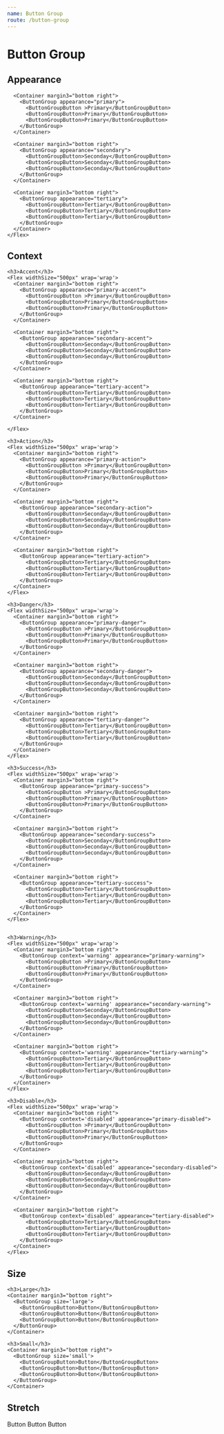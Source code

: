 ```yaml
---
name: Button Group
route: /button-group
---
```



# Button Group

<Props of={ButtonGroup} />

## Appearance

<Playground>
  <ThemeProvider>
    <Flex widthSize="500px" wrap='wrap'>

      <Container margin3="bottom right">
        <ButtonGroup appearance="primary">
          <ButtonGroupButton >Primary</ButtonGroupButton>
          <ButtonGroupButton>Primary</ButtonGroupButton>
          <ButtonGroupButton>Primary</ButtonGroupButton>
        </ButtonGroup>
      </Container>

      <Container margin3="bottom right">
        <ButtonGroup appearance="secondary">
          <ButtonGroupButton>Seconday</ButtonGroupButton>
          <ButtonGroupButton>Seconday</ButtonGroupButton>
          <ButtonGroupButton>Seconday</ButtonGroupButton>
        </ButtonGroup>
      </Container>

      <Container margin3="bottom right">
        <ButtonGroup appearance="tertiary">
          <ButtonGroupButton>Tertiary</ButtonGroupButton>
          <ButtonGroupButton>Tertiary</ButtonGroupButton>
          <ButtonGroupButton>Tertiary</ButtonGroupButton>
        </ButtonGroup>
      </Container>
    </Flex>

  </ThemeProvider>
</Playground>

## Context

<Playground>
  <ThemeProvider>

    <h3>Accent</h3>
    <Flex widthSize="500px" wrap='wrap'>
      <Container margin3="bottom right">
        <ButtonGroup appearance="primary-accent">
          <ButtonGroupButton >Primary</ButtonGroupButton>
          <ButtonGroupButton>Primary</ButtonGroupButton>
          <ButtonGroupButton>Primary</ButtonGroupButton>
        </ButtonGroup>
      </Container>

      <Container margin3="bottom right">
        <ButtonGroup appearance="secondary-accent">
          <ButtonGroupButton>Seconday</ButtonGroupButton>
          <ButtonGroupButton>Seconday</ButtonGroupButton>
          <ButtonGroupButton>Seconday</ButtonGroupButton>
        </ButtonGroup>
      </Container>

      <Container margin3="bottom right">
        <ButtonGroup appearance="tertiary-accent">
          <ButtonGroupButton>Tertiary</ButtonGroupButton>
          <ButtonGroupButton>Tertiary</ButtonGroupButton>
          <ButtonGroupButton>Tertiary</ButtonGroupButton>
        </ButtonGroup>
      </Container>

    </Flex>

    <h3>Action</h3>
    <Flex widthSize="500px" wrap='wrap'>
      <Container margin3="bottom right">
        <ButtonGroup appearance="primary-action">
          <ButtonGroupButton >Primary</ButtonGroupButton>
          <ButtonGroupButton>Primary</ButtonGroupButton>
          <ButtonGroupButton>Primary</ButtonGroupButton>
        </ButtonGroup>
      </Container>

      <Container margin3="bottom right">
        <ButtonGroup appearance="secondary-action">
          <ButtonGroupButton>Seconday</ButtonGroupButton>
          <ButtonGroupButton>Seconday</ButtonGroupButton>
          <ButtonGroupButton>Seconday</ButtonGroupButton>
        </ButtonGroup>
      </Container>

      <Container margin3="bottom right">
        <ButtonGroup appearance="tertiary-action">
          <ButtonGroupButton>Tertiary</ButtonGroupButton>
          <ButtonGroupButton>Tertiary</ButtonGroupButton>
          <ButtonGroupButton>Tertiary</ButtonGroupButton>
        </ButtonGroup>
      </Container>
    </Flex>

    <h3>Danger</h3>
    <Flex widthSize="500px" wrap='wrap'>
      <Container margin3="bottom right">
        <ButtonGroup appearance="primary-danger">
          <ButtonGroupButton >Primary</ButtonGroupButton>
          <ButtonGroupButton>Primary</ButtonGroupButton>
          <ButtonGroupButton>Primary</ButtonGroupButton>
        </ButtonGroup>
      </Container>

      <Container margin3="bottom right">
        <ButtonGroup appearance="secondary-danger">
          <ButtonGroupButton>Seconday</ButtonGroupButton>
          <ButtonGroupButton>Seconday</ButtonGroupButton>
          <ButtonGroupButton>Seconday</ButtonGroupButton>
        </ButtonGroup>
      </Container>

      <Container margin3="bottom right">
        <ButtonGroup appearance="tertiary-danger">
          <ButtonGroupButton>Tertiary</ButtonGroupButton>
          <ButtonGroupButton>Tertiary</ButtonGroupButton>
          <ButtonGroupButton>Tertiary</ButtonGroupButton>
        </ButtonGroup>
      </Container>
    </Flex>

    <h3>Success</h3>
    <Flex widthSize="500px" wrap='wrap'>
      <Container margin3="bottom right">
        <ButtonGroup appearance="primary-success">
          <ButtonGroupButton >Primary</ButtonGroupButton>
          <ButtonGroupButton>Primary</ButtonGroupButton>
          <ButtonGroupButton>Primary</ButtonGroupButton>
        </ButtonGroup>
      </Container>

      <Container margin3="bottom right">
        <ButtonGroup appearance="secondary-success">
          <ButtonGroupButton>Seconday</ButtonGroupButton>
          <ButtonGroupButton>Seconday</ButtonGroupButton>
          <ButtonGroupButton>Seconday</ButtonGroupButton>
        </ButtonGroup>
      </Container>

      <Container margin3="bottom right">
        <ButtonGroup appearance="tertiary-success">
          <ButtonGroupButton>Tertiary</ButtonGroupButton>
          <ButtonGroupButton>Tertiary</ButtonGroupButton>
          <ButtonGroupButton>Tertiary</ButtonGroupButton>
        </ButtonGroup>
      </Container>
    </Flex>


    <h3>Warning</h3>
    <Flex widthSize="500px" wrap='wrap'>
      <Container margin3="bottom right">
        <ButtonGroup context='warning' appearance="primary-warning">
          <ButtonGroupButton >Primary</ButtonGroupButton>
          <ButtonGroupButton>Primary</ButtonGroupButton>
          <ButtonGroupButton>Primary</ButtonGroupButton>
        </ButtonGroup>
      </Container>

      <Container margin3="bottom right">
        <ButtonGroup context='warning' appearance="secondary-warning">
          <ButtonGroupButton>Seconday</ButtonGroupButton>
          <ButtonGroupButton>Seconday</ButtonGroupButton>
          <ButtonGroupButton>Seconday</ButtonGroupButton>
        </ButtonGroup>
      </Container>

      <Container margin3="bottom right">
        <ButtonGroup context='warning' appearance="tertiary-warning">
          <ButtonGroupButton>Tertiary</ButtonGroupButton>
          <ButtonGroupButton>Tertiary</ButtonGroupButton>
          <ButtonGroupButton>Tertiary</ButtonGroupButton>
        </ButtonGroup>
      </Container>
    </Flex>

    <h3>Disable</h3>
    <Flex widthSize="500px" wrap='wrap'>
      <Container margin3="bottom right">
        <ButtonGroup context='disabled' appearance="primary-disabled">
          <ButtonGroupButton >Primary</ButtonGroupButton>
          <ButtonGroupButton>Primary</ButtonGroupButton>
          <ButtonGroupButton>Primary</ButtonGroupButton>
        </ButtonGroup>
      </Container>

      <Container margin3="bottom right">
        <ButtonGroup context='disabled' appearance="secondary-disabled">
          <ButtonGroupButton>Seconday</ButtonGroupButton>
          <ButtonGroupButton>Seconday</ButtonGroupButton>
          <ButtonGroupButton>Seconday</ButtonGroupButton>
        </ButtonGroup>
      </Container>

      <Container margin3="bottom right">
        <ButtonGroup context='disabled' appearance="tertiary-disabled">
          <ButtonGroupButton>Tertiary</ButtonGroupButton>
          <ButtonGroupButton>Tertiary</ButtonGroupButton>
          <ButtonGroupButton>Tertiary</ButtonGroupButton>
        </ButtonGroup>
      </Container>
    </Flex>

  </ThemeProvider>
</Playground>

## Size

<Playground>
  <ThemeProvider>

    <h3>Large</h3>
    <Container margin3="bottom right">
      <ButtonGroup size='large'>
        <ButtonGroupButton>Button</ButtonGroupButton>
        <ButtonGroupButton>Button</ButtonGroupButton>
        <ButtonGroupButton>Button</ButtonGroupButton>
      </ButtonGroup>
    </Container>

    <h3>Small</h3>
    <Container margin3="bottom right">
      <ButtonGroup size='small'>
        <ButtonGroupButton>Button</ButtonGroupButton>
        <ButtonGroupButton>Button</ButtonGroupButton>
        <ButtonGroupButton>Button</ButtonGroupButton>
      </ButtonGroup>
    </Container>

  </ThemeProvider>
</Playground>

## Stretch

<Playground>
  <ThemeProvider>
    <ButtonGroup stretch>
      <ButtonGroupButton>Button</ButtonGroupButton>
      <ButtonGroupButton>Button</ButtonGroupButton>
      <ButtonGroupButton>Button</ButtonGroupButton>
    </ButtonGroup>
  </ThemeProvider>
</Playground>

